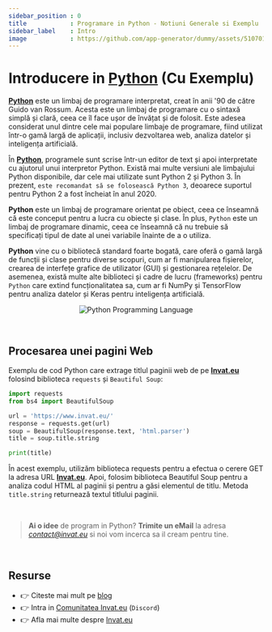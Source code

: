```yaml
---
sidebar_position : 0
title            : Programare in Python - Notiuni Generale si Exemplu
sidebar_label    : Intro
image            : https://github.com/app-generator/dummy/assets/51070104/afc3a4f8-cba3-4028-8ace-e31e188eef26
---
```


# Introducere in [Python](/programare/python/) (Cu Exemplu)

**[Python](/programare/python/)** este un limbaj de programare interpretat, creat în anii '90 de către Guido van Rossum. 
Acesta este un limbaj de programare cu o sintaxă simplă și clară, ceea ce îl face ușor de învățat și de folosit. 
Este adesea considerat unul dintre cele mai populare limbaje de programare, fiind utilizat într-o gamă largă de aplicații, inclusiv dezvoltarea web, analiza datelor și inteligența artificială.

În **[Python](/programare/python/)**, programele sunt scrise într-un editor de text și apoi interpretate cu ajutorul unui interpretor Python. 
Există mai multe versiuni ale limbajului Python disponibile, dar cele mai utilizate sunt Python 2 și Python 3. 
În prezent, `este recomandat să se folosească Python 3`, deoarece suportul pentru Python 2 a fost încheiat în anul 2020.

**Python** este un limbaj de programare orientat pe obiect, ceea ce înseamnă că este conceput pentru a lucra cu obiecte și clase. 
În plus, `Python` este un limbaj de programare dinamic, ceea ce înseamnă că nu trebuie să specificați tipul de date al unei variabile înainte de a o utiliza.

**Python** vine cu o bibliotecă standard foarte bogată, care oferă o gamă largă de funcții și clase pentru diverse scopuri, cum ar fi manipularea fișierelor, 
crearea de interfețe grafice de utilizator (GUI) și gestionarea rețelelor. De asemenea, există multe alte biblioteci și cadre de lucru (frameworks) pentru `Python` care extind funcționalitatea sa, 
cum ar fi NumPy și TensorFlow pentru analiza datelor și Keras pentru inteligența artificială.

<center>

![Python Programming Language](https://github.com/app-generator/dummy/assets/51070104/afc3a4f8-cba3-4028-8ace-e31e188eef26)

</center>

<br />

## Procesarea unei pagini Web

Exemplu de cod Python care extrage titlul paginii web de pe **[Invat.eu](https://www.invat.eu/)** folosind biblioteca `requests` și `Beautiful Soup`:

```python
import requests
from bs4 import BeautifulSoup

url = 'https://www.invat.eu/'
response = requests.get(url)
soup = BeautifulSoup(response.text, 'html.parser')
title = soup.title.string

print(title) 
```

În acest exemplu, utilizăm biblioteca requests pentru a efectua o cerere GET la adresa URL **[Invat.eu](https://www.invat.eu/)**. 
Apoi, folosim biblioteca Beautiful Soup pentru a analiza codul HTML al paginii și pentru a găsi elementul de titlu. 
Metoda `title.string` returnează textul titlului paginii.

<br />

> **Ai o idee** de program in Python? **Trimite un eMail** la adresa *contact@invat.eu* si noi vom incerca sa il cream pentru tine.

<br />

## Resurse

- 👉 Citeste mai mult pe [blog](https://www.blog.invat.eu/)
- 👉 Intra in [Comunitatea Invat.eu](https://discord.gg/3qmQKAHKS2) (`Discord`)  
- 👉 Afla mai multe despre [Invat.eu](/) 


